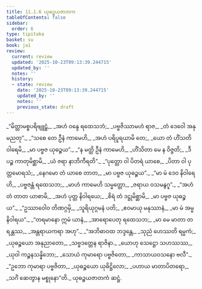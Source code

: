 ```yaml
---
title: 11.1.6 ယုဓဉ္စယဇာတက
tableOfContents: false
sidebar:
  order: 6
type: tipitaka
basket: su
book: ja1
review:
  current: review
  updated: '2025-10-23T09:13:39.244715'
  updated_by: ''
  notes: ''
  history:
  - state: review
    date: '2025-10-23T09:13:39.244715'
    updated_by: ''
    notes: ''
    previous_state: draft
---
```



<ReviewStatus review={frontmatter.review} showDetails={true} />

<HypothesisAnnotation frontmatter={frontmatter} />

<DynamicBreadcrumb />

<Division number="73" book="ja1" e="ch" v="22" p="235">

<Paragraph number="2184" type="verses" book="ja1">
_“မိတ္တာမစ္စပရိဗျူဠှံ,_  
_အဟံ ဝန္ဒေ ရထေသဘံ;_  
_ပဗ္ဗဇိဿာမဟံ ရာဇ,_  
_တံ ဒေဝေါ အနုမညတု”._  

</Paragraph>

</Division>
<Division number="74" book="ja1" e="ch" v="22" p="235">

<Paragraph number="2185" type="verses" book="ja1">
_“သစေ တေ ဦနံ ကာမေဟိ,_  
_အဟံ ပရိပူရယာမိ တေ;_  
_ယော တံ ဟိံသတိ ဝါရေမိ,_  
_မာ ပဗ္ဗဇ ယုဓဉ္စယ”._  

</Paragraph>

</Division>
<Division number="75" book="ja1" e="ch" v="22" p="235">

<Paragraph number="2186" type="verses" book="ja1">
_“န မတ္ထိ ဦနံ ကာမေဟိ,_  
_ဟိံသိတာ မေ န ဝိဇ္ဇတိ;_  
_ဒီပဉ္စ ကာတုမိစ္ဆာမိ,_  
_ယံ ဇရာ နာဘိကီရတိ”._  

</Paragraph>

</Division>
<Division number="76" book="ja1" e="ch" v="22" p="236">

<Paragraph number="2187" type="verses" book="ja1">
_“ပုတ္တော ဝါ ပိတရံ ယာစေ,_  
_ပိတာ ဝါ ပုတ္တမောရသံ;_  
_နေဂမော တံ ယာစေ တာတ,_  
_မာ ပဗ္ဗဇ ယုဓဉ္စယ”._  

</Paragraph>

</Division>
<Division number="77" book="ja1" e="ch" v="22" p="236">

<Paragraph number="2188" type="verses" book="ja1">
_“မာ မံ ဒေဝ နိဝါရေဟိ,_  
_ပဗ္ဗဇန္တံ ရထေသဘ;_  
_မာဟံ ကာမေဟိ သမ္မတ္တော,_  
_ဇရာယ ဝသမနွဂူ”._  

</Paragraph>

</Division>
<Division number="78" book="ja1" e="ch" v="22" p="236">

<Paragraph number="2189" type="verses" book="ja1">
_“အဟံ တံ တာတ ယာစာမိ,_  
_အဟံ ပုတ္တ နိဝါရယေ;_  
_စိရံ တံ ဒဋ္ဌုမိစ္ဆာမိ,_  
_မာ ပဗ္ဗဇ ယုဓဉ္စယ”._  

</Paragraph>

</Division>
<Division number="79" book="ja1" e="ch" v="22" p="236">

<Paragraph number="2190" type="verses" book="ja1">
_“ဥဿာဝေါဝ တိဏဂ္ဂမှိ,_  
_သူရိယုဂ္ဂမနံ ပတိ;_  
_ဧဝမာယု မနုဿာနံ,_  
_မာ မံ အမ္မ နိဝါရယ”._  

</Paragraph>

</Division>
<Division number="80" book="ja1" e="ch" v="22" p="236">

<Paragraph number="2191" type="verses" book="ja1">
_“တရမာနော ဣမံ ယာနံ,_  
_အာရောပေတု ရထေသဘ;_  
_မာ မေ မာတာ တရန္တဿ,_  
_အန္တရာယကရာ အဟု”._  

</Paragraph>

</Division>
<Division number="81" book="ja1" e="ch" v="22" p="236">

<Paragraph number="2192" type="verses" book="ja1">
_“အဘိဓာဝထ ဘဒ္ဒန္တေ,_  
_သုညံ ဟေဿတိ ရမ္မကံ;_  
_ယုဓဉ္စယော အနုညာတော,_  
_သဗ္ဗဒတ္တေန ရာဇိနာ._  

</Paragraph>

</Division>
<Division number="82" book="ja1" e="ch" v="22" p="236">

<Paragraph number="2193" type="verses" book="ja1">
_ယောဟု သေဋ္ဌော သဟဿဿ,_  
_ယုဝါ ကဉ္စနသန္နိဘော;_  
_သောယံ ကုမာရော ပဗ္ဗဇိတော,_  
_ကာသာယဝသနော ဗလီ”._  

</Paragraph>

</Division>
<Division number="83" book="ja1" e="ch" v="22" p="236">

<Paragraph number="2194" type="verses" book="ja1">
_“ဥဘော ကုမာရာ ပဗ္ဗဇိတာ,_  
_ယုဓဉ္စယော ယုဓိဋ္ဌိလော;_  
_ပဟာယ မာတာပိတရော,_  
_သင်္ဂံ ဆေတွာန မစ္စုနော”တိ._  


</Paragraph>
</Division>

<Paragraph number="2195" type="center" book="ja1">
ယုဓဉ္စယဇာတကံ ဆဋ္ဌံ.
</Paragraph>